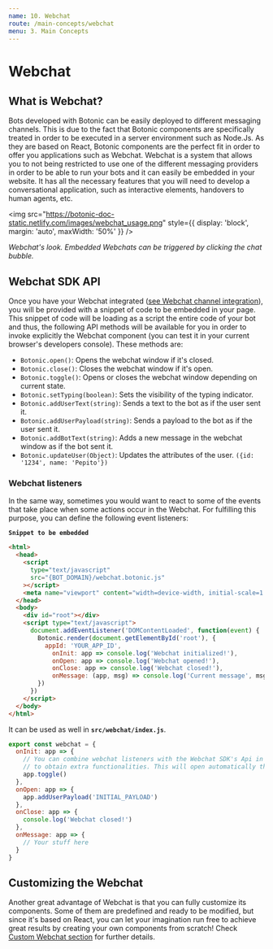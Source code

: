 ```yaml
---
name: 10. Webchat
route: /main-concepts/webchat
menu: 3. Main Concepts
---
```


# **Webchat**

## What is Webchat?

Bots developed with Botonic can be easily deployed to different messaging channels. 
This is due to the fact that Botonic components are specifically treated in order to be executed in a server environment such as Node.Js. 
As they are based on React, Botonic components are the perfect fit in order to offer you applications such as Webchat. Webchat is a system that allows you to not being restricted to use one of the different messaging providers in order to be able to run your bots and it can easily be embedded in your website.
It has all the necessary features that you will need to develop a conversational application, such as interactive elements, handovers to human agents, etc.

<img
	src="https://botonic-doc-static.netlify.com/images/webchat_usage.png"
	style={{ display: 'block', margin: 'auto', maxWidth: '50%' }}
/>

_Webchat's look. Embedded Webchats can be triggered by clicking the chat bubble._



## Webchat SDK API

Once you have your Webchat integrated ([see Webchat channel integration](/main-concepts/channels)), you will be provided with a snippet of code to be embedded in your page.
This snippet of code will be loading as a script the entire code of your bot and thus, the following API methods will be available for you in order to invoke explicitly the Webchat component (you can test it in your current browser's developers console).
These methods are:
* `Botonic.open()`: Opens the webchat window if it's closed.
* `Botonic.close()`: Closes the webchat window if it's open.
* `Botonic.toggle()`: Opens or closes the webchat window depending on current state.
* `Botonic.setTyping(boolean)`: Sets the visibility of the typing indicator.
* `Botonic.addUserText(string)`: Sends a text to the bot as if the user sent it.
* `Botonic.addUserPayload(string)`: Sends a payload to the bot as if the user sent it.
* `Botonic.addBotText(string)`: Adds a new message in the webchat window as if the bot sent it.
* `Botonic.updateUser(Object)`: Updates the attributes of the user. `({id: '1234', name: 'Pepito'})`

### Webchat listeners
In the same way, sometimes you would want to react to some of the events that take place when some actions occur in the Webchat. For fulfilling this purpose, you can define the following event listeners:

**`Snippet to be embedded`**
```html
<html>
  <head>
    <script
      type="text/javascript"
      src="{BOT_DOMAIN}/webchat.botonic.js"
    ></script>
    <meta name="viewport" content="width=device-width, initial-scale=1.0" />
  </head>
  <body>
    <div id="root"></div>
    <script type="text/javascript">
      document.addEventListener('DOMContentLoaded', function(event) {
        Botonic.render(document.getElementById('root'), {
          appId: 'YOUR_APP_ID',
          	onInit: app => console.log('Webchat initialized!'),
          	onOpen: app => console.log('Webchat opened!'),
          	onClose: app => console.log('Webchat closed!'),
          	onMessage: (app, msg) => console.log('Current message', msg)
        })
      })
    </script>
  </body>
</html>
```
It can be used as well in **`src/webchat/index.js`**.
```javascript
export const webchat = {
  onInit: app => {
    // You can combine webchat listeners with the Webchat SDK's Api in order
    // to obtain extra functionalities. This will open automatically the webchat once the site is loaded.
    app.toggle()
  },
  onOpen: app => {
    app.addUserPayload('INITIAL_PAYLOAD')
  },
  onClose: app => {
    console.log('Webchat closed!')
  },
  onMessage: app => {
    // Your stuff here
  }
}
```

## Customizing the Webchat
Another great advantage of Webchat is that you can fully customize its components. Some of them are predefined and ready to be modified, 
but since it's based on React, you can let your imagination run free to achieve great results by creating your own components from scratch! Check [Custom Webchat section](/tutorials-and-examples/custom-webchat) for further details.
